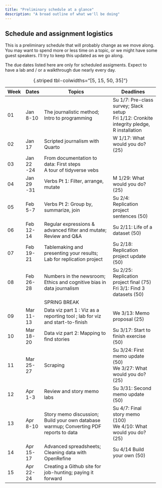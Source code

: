 ```yaml
---
title: "Preliminary schedule at a glance"
description: "A broad outline of what we'll be doing"
---
```


## Schedule and assignment logistics {.unlisted}

This is a preliminary schedule that will probably change as we move along. You may want to spend more or less time on a topic, or we might have some guest speakers. I'll try to keep this updated as we go along.

The due dates listed here are only for scheduled assigments. Expect to have a lab and / or a walkthrough due nearly every day.

+--------+--------------+---------------------------------------------------------------------------------------+---------------------------------------------------------+
|  Week  |  Dates       |  Topics                                                                               | Deadlines                                               |
+========+==============+=======================================================================================+=========================================================+
| 01     | Jan 8-10     | The journalistic method; Intro to programming                                         | Su 1/7: Pre-class survey; Slack setup   <br>            |
|        |              |                                                                                       | Fri 1/12: Cronkite integrity pledge, R installation     |
+--------+--------------+---------------------------------------------------------------------------------------+---------------------------------------------------------+
| 02     | Jan 17       | Scripted journalism with Quarto                                                       | W 1/17: What would you do? (25)                         |
+--------+--------------+---------------------------------------------------------------------------------------+---------------------------------------------------------+
| 03     | Jan 22 -24   | From documentation to data: First steps\                                              |                                                         |
|        |              | A tour of tidyverse vebs                                                              |                                                         |
+--------+--------------+---------------------------------------------------------------------------------------+---------------------------------------------------------+
| 04     | Jan 29 -31   | Verbs Pt 1: Filter, arrange, mutate                                                   | M 1/29: What would you do? (25)                         |
+--------+--------------+---------------------------------------------------------------------------------------+---------------------------------------------------------+
| 05     | Feb 5-7      | Verbs Pt 2: Group by, summarize, join                                                 | Su 2/4: Replication project sentences (50)              |
+--------+--------------+---------------------------------------------------------------------------------------+---------------------------------------------------------+
| 06     | Feb 12-14    | Regular expressions & advanced filter and mutate;\                                    | Su 2/11: Life of a dataset (50)                         |
|        |              | Review and Q&A                                                                        |                                                         |
+--------+--------------+---------------------------------------------------------------------------------------+---------------------------------------------------------+
| 07     | Feb 19-21    | Tablemaking and presenting your results;\                                             | Su 2/18: Replication project update (50)                |
|        |              | Lab for replication project                                                           |                                                         |
+--------+--------------+---------------------------------------------------------------------------------------+---------------------------------------------------------+
| 08     | Feb 26-28    | Numbers in the newsroom; Ethics and cognitive bias in data journalism                 | Su 2/25: Replication project final (75) <br>            |
|        |              |                                                                                       | Fri 3/1: Find 3 datasets (50)                           |
+--------+--------------+---------------------------------------------------------------------------------------+---------------------------------------------------------+
|        |              |  SPRING BREAK                                                                         |                                                         |
+--------+--------------+---------------------------------------------------------------------------------------+---------------------------------------------------------+
| 09     | Mar 11-13    | Data viz part 1 : Viz as a reporting tool ; lab for viz and start-to-finish           | We 3/13: Memo proposal (25)                             |
+--------+--------------+---------------------------------------------------------------------------------------+---------------------------------------------------------+
| 10     | Mar 18-20    | Data viz part 2: Mapping to find stories                                              | Su 3/17: Start to finish exercise (50)                  |
+--------+--------------+---------------------------------------------------------------------------------------+---------------------------------------------------------+
| 11     | Mar 25-27    | Scraping                                                                              | Su 3/24: First memo update (50) <br>                    |
|        |              |                                                                                       | We 3/27: What would you do? (25)                        |
+--------+--------------+---------------------------------------------------------------------------------------+---------------------------------------------------------+
| 12     | Apr 1-3      | Review and story memo labs                                                            | Su 3/31: Second memo update (50)                        |
+--------+--------------+---------------------------------------------------------------------------------------+---------------------------------------------------------+
| 13     | Apr 8-10     | Story memo discussion; Build your own database warmup; Converting PDF reports to data | Su 4/7: Final story memo (100) <br>                     |
|        |              |                                                                                       | We 4/10: What would you do? (25)                        |
+--------+--------------+---------------------------------------------------------------------------------------+---------------------------------------------------------+
| 14     | Apr 15-17    | Advanced spreadsheets; Cleaning data with OpenRefine                                  | Su 4/14 Build your own (50)                             |
+--------+--------------+---------------------------------------------------------------------------------------+---------------------------------------------------------+
| 15     | Apr 22-24    | Creating a Github site for job-hunting; paying it forward                             |                                                         |
+--------+--------------+---------------------------------------------------------------------------------------+---------------------------------------------------------+

: {.striped tbl-colwidths="[5, 15, 50, 35]"}